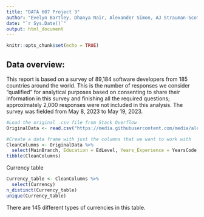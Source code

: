 ```yaml
---
title: "DATA 607 Project 3"
author: "Evelyn Bartley, Dhanya Nair, Alexander Simon, AJ Strauman-Scott, Peter Thompson"
date: "`r Sys.Date()`"
output: html_document
---
```


```r
knitr::opts_chunk$set(echo = TRUE)
```

## Data overview:
This report is based on a survey of 89,184 software developers from 185 countries around the world. This is the number of responses we consider “qualified” for analytical purposes based on consenting to share their information in this survey and finishing all the required questions; approximately 2,000 responses were not included in this analysis. The survey was fielded from May 8, 2023 to May 19, 2023.

```r
#Load the original .csv file from Stack Overflow
OriginalData <- read.csv("https://media.githubusercontent.com/media/alexandersimon1/Data607/main/Project3/survey_results_public.csv", header = TRUE)

#Create a data frame with just the columns that we want to work with
CleanColumns <- OriginalData %>%
  select(MainBranch, Education = EdLevel, Years_Experience = YearsCode, Employment_status = Employment, RemoteWork, Country, Currency, Languages = LanguageHaveWorkedWith, Databases = DatabaseHaveWorkedWith, Platforms = PlatformHaveWorkedWith, Tools = ToolsTechHaveWorkedWith, AI = AIDevHaveWorkedWith)
tibble(CleanColumns)
```
Currency table
```r
Currency_table <- CleanColumns %>%
  select(Currency)
n_distinct(Currency_table)
unique(Currency_table)
```


There are 145 different types of currencies in this table.


